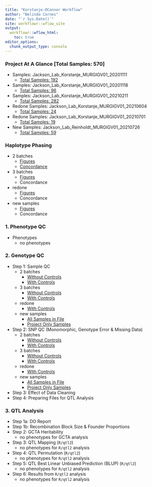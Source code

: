 ```yaml
---
title: "Korstanje-OConnor Workflow"
author: "Belinda Cornes"
date: "`r Sys.Date()`"
site: workflowr::wflow_site
output:
  workflowr::wflow_html:
    toc: true
editor_options:
  chunk_output_type: console
---
```


### Project At A Glance [Total Samples: 570]
* Samples: Jackson_Lab_Korstanje_MURGIGV01_20201111
	+ [Total Samples: 192](0.1_samples_batch_20201111.html)
* Samples: Jackson_Lab_Korstanje_MURGIGV01_20201118
	+ [Total Samples: 96](0.1_samples_batch_20201118.html)
* Samples: Jackson_Lab_Korstanje_MURGIGV01_20210211
	+ [Total Samples: 282](0.1_samples_batch_20210211.html)
* Redone Samples: Jackson_Lab_Korstanje_MURGIGV01_20210604 
	+ [Total Samples: 24](0.1_samples_batch_20210604.html)
* Redone Samples: Jackson_Lab_Korstanje_MURGIGV01_20210701 
	+ [Total Samples: 19](0.1_samples_batch_20210701.html)
* New Samples: Jackson_Lab_Reinholdt_MURGIGV01_20210726
	+ [Total Samples: 59](0.1_samples_batch_20210726.html)


### Haplotype Phasing
* 2 batches
	+ [Figures](0.2_haplotype_comparison_bqc.html)
	+ [Concordance](0.3_concordance_random_samples_bqc.html)
* 3 batches
	+ [Figures](0.2_haplotype_comparison_bqc_3batches.html)
	+ Concordance
* redone
	+ [Figures](0.2_haplotype_comparison_bqc_redone.html)
	+ Concordance
* new samples
	+ [Figures](0.2_haplotype_comparison_bqc_reinholt.html)
	+ Concordance


### 1. Phenotype QC
* Phenotypes
	+ no phenotypes


### 2. Genotype QC
* Step 1: Sample QC 
	+ 2 batches
		- [Without Controls](2.1_sample_bqc.html)
		- [With Controls](2.1_sample_bqc_wcont.html)
	+ 3 batches
		- [Without Controls](2.1_sample_bqc_3batches.html)
		- [With Controls](2.1_sample_bqc_wcont_3batches.html)
	+ redone
		- [With Controls](2.1_sample_bqc_wcont_redone.html)
	+ new samples
		- [All Samples in File](2.1_sample_bqc_wcont_reinholt.html)
		- [Project Only Samples](2.1_sample_bqc_wcont_reinholt.html)
* Step 2: SNP QC (Monomorphic, Genotype Error & Missing Data)
	+ 2 batches
		- [Without Controls](2.2.1_snp_qc.html)
		- [With Controls](2.2.1_snp_qc_wcont.html)
	+ 3 batches
		- [Without Controls](2.2.1_snp_qc_3batches.html)
		- [With Controls](2.2.1_snp_qc_wcont_3batches.html)
	+ redone
		- [With Controls](2.2.1_snp_qc_wcont_redone.html)
	+ new samples
		- [All Samples in File](2.2.1_snp_qc_wcont_reinholt.html)
		- [Project Only Samples](2.2.1_snp_qc_wcont_reinholt.html)
* Step 3: Effect of Data Cleaning
* Step 4: Preparing Files for QTL Analysis


### 3. QTL Analysis
* Step 1a: DO Report
* Step 1b: Recombination Block Size & Founder Proportions
* Step 2: GCTA Heritability
	+ no phenotypes for GCTA analysis
* Step 3: QTL Mapping (`R/qtl2`)
	+ no phenotypes for `R/qtl2` analysis
* Step 4: QTL Permutation (`R/qtl2`)
	+ no phenotypes for `R/qtl2` analysis
* Step 5: QTL Best Linear Unbiased Prediction (BLUP) (`R/qtl2`)
	+ no phenotypes for `R/qtl2` analysis
* Step 6: Results from `R/qtl2` analysis
	+ no phenotypes for `R/qtl2` analysis
